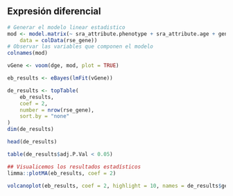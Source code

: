 ## Expresión diferencial 

```r
# Generar el modelo linear estadistico
mod <- model.matrix(~ sra_attribute.phenotype + sra_attribute.age + genotype + assigned_gene_prop,
    data = colData(rse_gene))
# Observar las variables que componen el modelo
colnames(mod)
```

```R
vGene <- voom(dge, mod, plot = TRUE)
```

```R
eb_results <- eBayes(lmFit(vGene))

de_results <- topTable(
    eb_results,
    coef = 2,
    number = nrow(rse_gene),
    sort.by = "none"
)
dim(de_results)
```

```R
head(de_results)
```

```R
table(de_results$adj.P.Val < 0.05)
```

```R
## Visualicemos los resultados estadísticos
limma::plotMA(eb_results, coef = 2)
```

```R
volcanoplot(eb_results, coef = 2, highlight = 10, names = de_results$gene_name)
```






